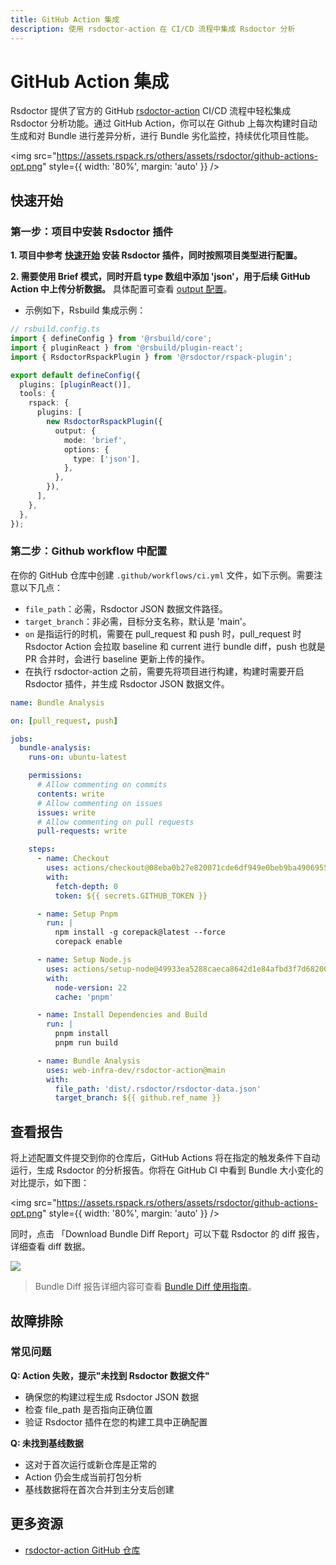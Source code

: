 ```yaml
---
title: GitHub Action 集成
description: 使用 rsdoctor-action 在 CI/CD 流程中集成 Rsdoctor 分析
---
```


# GitHub Action 集成

Rsdoctor 提供了官方的 GitHub [rsdoctor-action](https://github.com/web-infra-dev/rsdoctor-action) CI/CD 流程中轻松集成 Rsdoctor 分析功能。通过 GitHub Action，你可以在 Github 上每次构建时自动生成和对 Bundle 进行差异分析，进行 Bundle 劣化监控，持续优化项目性能。

<img
  src="https://assets.rspack.rs/others/assets/rsdoctor/github-actions-opt.png"
  style={{ width: '80%', margin: 'auto' }}
/>

## 快速开始

### 第一步：项目中安装 Rsdoctor 插件

**1. 项目中参考 [快速开始](/guide/start/quick-start) 安装 Rsdoctor 插件，同时按照项目类型进行配置。**

**2. 需要使用 Brief 模式，同时开启 type 数组中添加 'json'，用于后续 GitHub Action 中上传分析数据。** 具体配置可查看 [output 配置](/config/options/output)。

- 示例如下，Rsbuild 集成示例：

```typescript
// rsbuild.config.ts
import { defineConfig } from '@rsbuild/core';
import { pluginReact } from '@rsbuild/plugin-react';
import { RsdoctorRspackPlugin } from '@rsdoctor/rspack-plugin';

export default defineConfig({
  plugins: [pluginReact()],
  tools: {
    rspack: {
      plugins: [
        new RsdoctorRspackPlugin({
          output: {
            mode: 'brief',
            options: {
              type: ['json'],
            },
          },
        }),
      ],
    },
  },
});
```

### 第二步：Github workflow 中配置

在你的 GitHub 仓库中创建 `.github/workflows/ci.yml` 文件，如下示例。需要注意以下几点：

- `file_path`：必需，Rsdoctor JSON 数据文件路径。
- `target_branch`：非必需，目标分支名称，默认是 'main'。
- `on` 是指运行的时机，需要在 pull_request 和 push 时，pull_request 时 Rsdoctor Action 会拉取 baseline 和 current 进行 bundle diff，push 也就是 PR 合并时，会进行 baseline 更新上传的操作。
- 在执行 rsdoctor-action 之前，需要先将项目进行构建，构建时需要开启 Rsdoctor 插件，并生成 Rsdoctor JSON 数据文件。

```yaml
name: Bundle Analysis

on: [pull_request, push]

jobs:
  bundle-analysis:
    runs-on: ubuntu-latest

    permissions:
      # Allow commenting on commits
      contents: write
      # Allow commenting on issues
      issues: write
      # Allow commenting on pull requests
      pull-requests: write

    steps:
      - name: Checkout
        uses: actions/checkout@08eba0b27e820071cde6df949e0beb9ba4906955 # v4
        with:
          fetch-depth: 0
          token: ${{ secrets.GITHUB_TOKEN }}

      - name: Setup Pnpm
        run: |
          npm install -g corepack@latest --force
          corepack enable

      - name: Setup Node.js
        uses: actions/setup-node@49933ea5288caeca8642d1e84afbd3f7d6820020 # v4.4.0
        with:
          node-version: 22
          cache: 'pnpm'

      - name: Install Dependencies and Build
        run: |
          pnpm install
          pnpm run build

      - name: Bundle Analysis
        uses: web-infra-dev/rsdoctor-action@main
        with:
          file_path: 'dist/.rsdoctor/rsdoctor-data.json'
          target_branch: ${{ github.ref_name }}
```

## 查看报告

将上述配置文件提交到你的仓库后，GitHub Actions 将在指定的触发条件下自动运行，生成 Rsdoctor 的分析报告。你将在 GitHub CI 中看到 Bundle 大小变化的对比提示，如下图：

<img
  src="https://assets.rspack.rs/others/assets/rsdoctor/github-actions-opt.png"
  style={{ width: '80%', margin: 'auto' }}
/>

同时，点击 「Download Bundle Diff Report」可以下载 Rsdoctor 的 diff 报告，详细查看 diff 数据。

<img src="https://assets.rspack.rs/others/assets/rsdoctor/bundle-diff-all.png" />

> Bundle Diff 报告详细内容可查看 [Bundle Diff 使用指南](/guide/usage/bundle-diff)。

## 故障排除

### 常见问题

**Q: Action 失败，提示"未找到 Rsdoctor 数据文件"**

- 确保您的构建过程生成 Rsdoctor JSON 数据
- 检查 file_path 是否指向正确位置
- 验证 Rsdoctor 插件在您的构建工具中正确配置

**Q: 未找到基线数据**

- 这对于首次运行或新仓库是正常的
- Action 仍会生成当前打包分析
- 基线数据将在首次合并到主分支后创建

## 更多资源

- [rsdoctor-action GitHub 仓库](https://github.com/web-infra-dev/rsdoctor-action)

